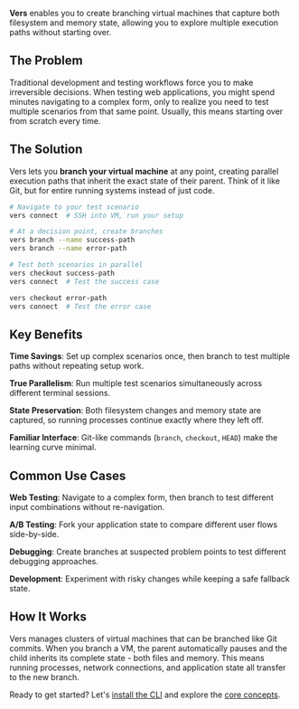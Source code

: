 **Vers** enables you to create branching virtual machines that capture both filesystem and memory state, allowing you to explore multiple execution paths without starting over.

## The Problem

Traditional development and testing workflows force you to make irreversible decisions. When testing web applications, you might spend minutes navigating to a complex form, only to realize you need to test multiple scenarios from that same point. Usually, this means starting over from scratch every time.

## The Solution

Vers lets you **branch your virtual machine** at any point, creating parallel execution paths that inherit the exact state of their parent. Think of it like Git, but for entire running systems instead of just code.

```bash
# Navigate to your test scenario
vers connect  # SSH into VM, run your setup

# At a decision point, create branches
vers branch --name success-path
vers branch --name error-path  

# Test both scenarios in parallel
vers checkout success-path
vers connect  # Test the success case

vers checkout error-path  
vers connect  # Test the error case
```

## Key Benefits

**Time Savings**: Set up complex scenarios once, then branch to test multiple paths without repeating setup work.

**True Parallelism**: Run multiple test scenarios simultaneously across different terminal sessions.

**State Preservation**: Both filesystem changes and memory state are captured, so running processes continue exactly where they left off.

**Familiar Interface**: Git-like commands (`branch`, `checkout`, `HEAD`) make the learning curve minimal.

## Common Use Cases

**Web Testing**: Navigate to a complex form, then branch to test different input combinations without re-navigation.

**A/B Testing**: Fork your application state to compare different user flows side-by-side.

**Debugging**: Create branches at suspected problem points to test different debugging approaches.

**Development**: Experiment with risky changes while keeping a safe fallback state.

## How It Works

Vers manages clusters of virtual machines that can be branched like Git commits. When you branch a VM, the parent automatically pauses and the child inherits its complete state - both files and memory. This means running processes, network connections, and application state all transfer to the new branch.

Ready to get started? Let's [install the CLI](installation) and explore the [core concepts](core-concepts).